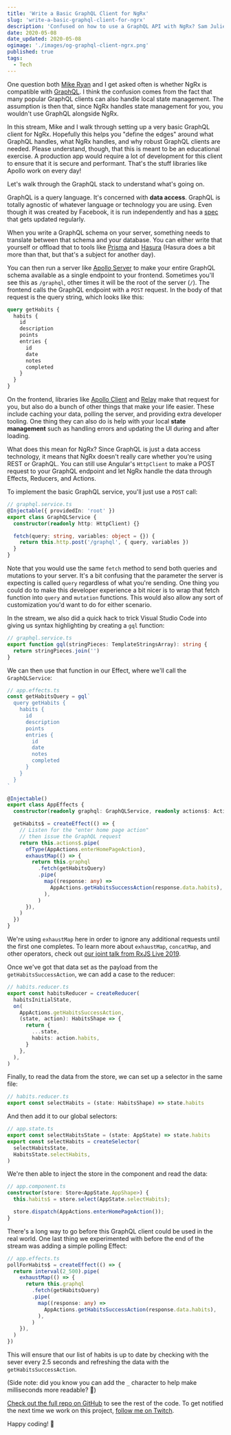 ```yaml
---
title: 'Write a Basic GraphQL Client for NgRx'
slug: 'write-a-basic-graphql-client-for-ngrx'
description: 'Confused on how to use a GraphQL API with NgRx? Sam Julien and Mike Ryan walk through a basic implementation of a GraphQL client.'
date: 2020-05-08
date_updated: 2020-05-08
ogimage: './images/og-graphql-client-ngrx.png'
published: true
tags:
  - Tech
---
```



One question both [Mike Ryan](https://twitter.com/MikeRyanDev) and I get asked often is whether NgRx is compatible with [GraphQL](https://graphql.org/). I think the confusion comes from the fact that many popular GraphQL clients can also handle local state management. The assumption is then that, since NgRx handles state management for you, you wouldn't use GraphQL alongside NgRx.

In this stream, Mike and I walk through setting up a very basic GraphQL client for NgRx. Hopefully this helps you "define the edges" around what GraphQL handles, what NgRx handles, and why robust GraphQL clients are needed. Please understand, though, that this is meant to be an educational exercise. A production app would require a lot of development for this client to ensure that it is secure and performant. That's the stuff libraries like Apollo work on every day!

<YouTube shortCode="4p7yQpCdFGM" />

Let's walk through the GraphQL stack to understand what's going on.

GraphQL is a query language. It's concerned with **data access**. GraphQL is totally agnostic of whatever language or technology you are using. Even though it was created by Facebook, it is run independently and has a [spec](http://spec.graphql.org/) that gets updated regularly.

When you write a GraphQL schema on your server, something needs to translate between that schema and your database. You can either write that yourself or offload that to tools like [Prisma](https://www.prisma.io/) and [Hasura](https://hasura.io/) (Hasura does a bit more than that, but that's a subject for another day).

You can then run a server like [Apollo Server](https://www.apollographql.com/docs/apollo-server/) to make your entire GraphQL schema available as a single endpoint to your frontend. Sometimes you'll see this as `/graphql`, other times it will be the root of the server (`/`). The frontend calls the GraphQL endpoint with a `POST` request. In the body of that request is the query string, which looks like this:

```graphql
query getHabits {
  habits {
    id
    description
    points
    entries {
      id
      date
      notes
      completed
    }
  }
}
```

On the frontend, libraries like [Apollo Client](https://www.apollographql.com/docs/react/) and [Relay](https://relay.dev/) make that request for you, but also do a bunch of other things that make your life easier. These include caching your data, polling the server, and providing extra developer tooling. One thing they can also do is help with your local **state management** such as handling errors and updating the UI during and after loading.

What does this mean for NgRx? Since GraphQL is just a data access technology, it means that NgRx doesn't really care whether you're using REST or GraphQL. You can still use Angular's `HttpClient` to make a POST request to your GraphQL endpoint and let NgRx handle the data through Effects, Reducers, and Actions.

To implement the basic GraphQL service, you'll just use a `POST` call:

```ts
// graphql.service.ts
@Injectable({ providedIn: 'root' })
export class GraphQLService {
  constructor(readonly http: HttpClient) {}

  fetch(query: string, variables: object = {}) {
    return this.http.post('/graphql', { query, variables })
  }
}
```

Note that you would use the same `fetch` method to send both queries and mutations to your server. It's a bit confusing that the parameter the server is expecting is called `query` regardless of what you're sending. One thing you could do to make this developer experience a bit nicer is to wrap that fetch function into `query` and `mutation` functions. This would also allow any sort of customization you'd want to do for either scenario.

In the stream, we also did a quick hack to trick Visual Studio Code into giving us syntax highlighting by creating a `gql` function:

```ts
// graphql.service.ts
export function gql(stringPieces: TemplateStringsArray): string {
  return stringPieces.join('')
}
```

We can then use that function in our Effect, where we'll call the `GraphQLService`:

```ts
// app.effects.ts
const getHabitsQuery = gql`
  query getHabits {
    habits {
      id
      description
      points
      entries {
        id
        date
        notes
        completed
      }
    }
  }
`

@Injectable()
export class AppEffects {
  constructor(readonly graphql: GraphQLService, readonly actions$: Actions) {}

  getHabits$ = createEffect(() => {
    // Listen for the "enter home page action"
    // then issue the GraphQL request
    return this.actions$.pipe(
      ofType(AppActions.enterHomePageAction),
      exhaustMap(() => {
        return this.graphql
          .fetch(getHabitsQuery)
          .pipe(
            map((response: any) =>
              AppActions.getHabitsSuccessAction(response.data.habits),
            ),
          )
      }),
    )
  })
}
```

We're using `exhaustMap` here in order to ignore any additional requests until the first one completes. To learn more about `exhaustMap`, `concatMap`, and other operators, check out [our joint talk from RxJS Live 2019](/rxjs-live-2019).

Once we've got that data set as the payload from the `getHabitsSuccessAction`, we can add a case to the reducer:

```ts
// habits.reducer.ts
export const habitsReducer = createReducer(
  habitsInitialState,
  on(
    AppActions.getHabitsSuccessAction,
    (state, action): HabitsShape => {
      return {
        ...state,
        habits: action.habits,
      }
    },
  ),
)
```

Finally, to read the data from the store, we can set up a selector in the same file:

```ts
// habits.reducer.ts
export const selectHabits = (state: HabitsShape) => state.habits
```

And then add it to our global selectors:

```ts
// app.state.ts
export const selectHabitsState = (state: AppState) => state.habits
export const selectHabits = createSelector(
  selectHabitsState,
  HabitsState.selectHabits,
)
```

We're then able to inject the store in the component and read the data:

```ts
// app.component.ts
constructor(store: Store<AppState.AppShape>) {
  this.habits$ = store.select(AppState.selectHabits);

  store.dispatch(AppActions.enterHomePageAction());
}
```

There's a long way to go before this GraphQL client could be used in the real world. One last thing we experimented with before the end of the stream was adding a simple polling Effect:

```ts
// app.effects.ts
pollForHabits$ = createEffect(() => {
  return interval(2_500).pipe(
    exhaustMap(() => {
      return this.graphql
        .fetch(getHabitsQuery)
        .pipe(
          map((response: any) =>
            AppActions.getHabitsSuccessAction(response.data.habits),
          ),
        )
    }),
  )
})
```

This will ensure that our list of habits is up to date by checking with the sever every 2.5 seconds and refreshing the data with the `getHabitsSuccessAction`.

(Side note: did you know you can add the `_` character to help make milliseconds more readable? 🤯)

[Check out the full repo on GitHub](https://github.com/MikeRyanDev/habits-graphql-angular) to see the rest of the code. To get notified the next time we work on this project, [follow me on Twitch](https://www.twitch.tv/samjulien).

Happy coding! 👋
